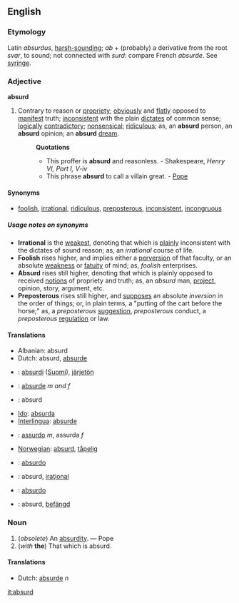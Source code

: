==English==
===Etymology===
Latin ''absurdus'', [[harsh-sounding]]; ''ab'' + (probably) a derivative from the root ''svar'', to sound; not connected with ''surd'': compare French ''absurde''.  See [[syringe]].

===Adjective===
'''absurd'''

#Contrary to reason or [[propriety]]; [[obviously]] and [[flatly]] opposed to [[manifest]] truth; [[inconsistent]] with the plain [[dictates]] of common sense; [[logically]] [[contradictory]]; [[nonsensical]]; [[ridiculous]]; as, an '''absurd''' person, an '''absurd''' opinion; an '''absurd''' [[dream]].
#:'''Quotations'''
#:*This proffer is '''absurd''' and reasonless. - Shakespeare, ''Henry VI, Part I, V-iv''
#:*This phrase '''absurd''' to call a villain great. - [[Pope]]

====Synonyms====
*[[foolish]], [[irrational]], [[ridiculous]], [[preposterous]], [[inconsistent]], [[incongruous]]

=====Usage notes on synonyms=====
*'''Irrational''' is the [[weakest]], denoting that which is [[plainly]] inconsistent with the dictates of sound reason; as, an ''irrational'' course of life. 
*'''Foolish''' rises higher, and implies either a [[perversion]] of that faculty, or an absolute [[weakness]] or [[fatuity]] of mind; as, ''foolish'' enterprises. 
*'''Absurd''' rises still higher, denoting that which is plainly opposed to received [[notions]] of propriety and truth; as, an ''absurd'' man, [[project]], opinion, story, argument, etc. 
*'''Preposterous''' rises still higher, and [[supposes]] an absolute ''inversion'' in the order of things; or, in plain terms, a "putting of the cart before the horse;" as, a ''preposterous'' [[suggestion]], ''preposterous'' conduct, a ''preposterous'' [[regulation]] or law.

====Translations====
*Albanian: absurd
*Dutch: absurd, [[absurde]]
*{{fi}}: [[absurdi]] ([[:fi:absurdi|Suomi]]), [[järjetön]]
*{{fr}}: [[absurde]] ''m and f''
*{{de}}: absurd
*[[Ido]]: [[absurda]]
*[[Interlingua]]: [[absurde]]
*{{it}}: [[assurdo]] ''m'', assurda ''f''
*[[Norwegian]]: [[absurd]], [[tåpelig]]
*{{pt}}: [[absurdo]]
*{{ro}}: absurd, [[iraţional]]
*{{es}}: [[absurdo]]
*{{sv}}: absurd, [[befängd]]

===Noun===
#(''obsolete'') An [[absurdity]]. &mdash; Pope
#(''with'' '''the''') That which is absurd.

====Translations====
*Dutch: [[absurde]] ''n''

[[it:absurd]]